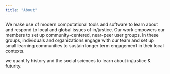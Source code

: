 ```yaml
---
title: "About"
---
```


We make use of modern computational tools and software to learn about and respond to local and global issues of in/justice. Our work empowers our members to set up community-centered, near-peer user groups. In these groups, individuals and organizations engage with our team and set up small learning communities to sustain longer term engagement in their local contexts.

we quantify history and the social sciences to learn about in/justice & futurity.
